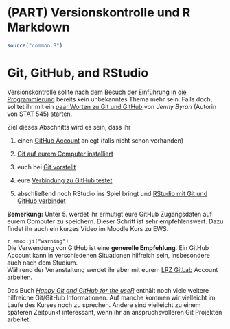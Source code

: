 # (PART) Versionskontrolle und R Markdown  {-} 

```r
source("common.R")
```


# Git, GitHub, and RStudio {#version-control}


Versionskontrolle sollte nach dem Besuch der [Einführung in die Programmierung](https://campus.tum.de/tumonline/pl/ui/$ctx;design=pl;header=max;lang=de/wbModHBReport.wbGenHTMLForBeschr?pKnotenNr=1542104&pSemesterNr=191&pLangCode=DE) bereits kein unbekanntes Thema mehr sein. Falls doch, solltet ihr mit ein [paar Worten zu Git und GitHub](https://happygitwithr.com/big-picture.html) von *Jenny Byran* (Autorin von STAT 545) starten.

Ziel dieses Abschnitts wird es sein, dass ihr

1. einen [GitHub Account](https://happygitwithr.com/github-acct.html) anlegt (falls nicht schon vorhanden)

2. [Git auf eurem Computer installiert](https://happygitwithr.com/install-git.html)

3. euch bei [Git vorstellt](https://happygitwithr.com/hello-git.html)

4. eure [Verbindung zu GitHub testet](https://happygitwithr.com/push-pull-github.html)

5. abschließend noch RStudio ins Spiel bringt und [RStudio mit Git und GitHub verbindet](https://happygitwithr.com/rstudio-git-github.html)


**Bemerkung:** Unter 5. werdet ihr ermutigt eure GitHub Zugangsdaten auf eurem Computer zu speichern. Dieser Schritt ist sehr empfehlenswert. Dazu findet ihr auch ein kurzes Video im Moodle Kurs zu EWS. 


:::{.content-box-red}
`r emo::ji("warning")`    
Die Verwendung von GitHub ist eine __generelle Empfehlung__. Ein GitHub Account kann in verschiedenen Situationen hilfreich sein, insbesondere auch nach dem Studium.    
Während der Veranstaltung werdet ihr aber mit eurem [LRZ GitLab](https://gitlab.lrz.de/users/sign_in) Account arbeiten. 
:::


Das Buch [*Happy Git and GitHub for the useR*](https://happygitwithr.com/) enthält noch viele weitere hilfreiche Git/GitHub Informationen. Auf manche kommen wir vielleicht im Laufe des Kurses noch zu sprechen. Andere sind vielleicht zu einem späteren Zeitpunkt interessant, wenn ihr an anspruchsvolleren Git Projekten arbeitet.

